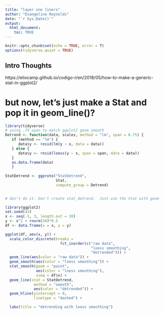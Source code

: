 ```yaml
---
title: "layer one liners"
author: "Evangeline Reynolds"
date: "`r Sys.Date()`"
output: 
  html_document:
    toc: TRUE
---
```


```r
knitr::opts_chunk$set(echo = TRUE, error = T)
options(tidyverse.quiet = TRUE)
```




## Intro Thoughts


https://eliocamp.github.io/codigo-r/en/2018/05/how-to-make-a-generic-stat-in-ggplot2/

# but now, let's just make a Stat and pop it in geom_line()?


```r
library(tidyverse)
# using .75 span to match ggplot2 geom_smooth
Detrend <- function(data, scales, method = "lm", span = 0.75) {
   if (method == "lm") {
      data$y <- resid(lm(y ~ x, data = data))
   } else {
      data$y <- resid(loess(y ~ x, span = span, data = data))
   }
   as.data.frame(data)
   }
   
StatDetrend <- ggproto("StatDetrend",
                       Stat,
                       compute_group = Detrend)

   
# don't do it. Don't create stat_detrend.  Just use the Stat with geom_line

library(ggplot2)
set.seed(42)
x <- seq(-1, 3, length.out = 30)
y <- x^2 + rnorm(30)*0.5
df <- data.frame(x = x, y = y)

ggplot(df, aes(x, y)) +
  scale_color_discrete(breaks = 
                         fct_inorder(c("raw data",
                                       "loess smoothing",
                                       "detrended"))) +
  geom_line(aes(color = "raw data")) +
  geom_smooth(aes(color = "loess smoothing")) + 
  stat_smooth(geom = "point", 
              aes(color = "loess smoothing"),
              xseq = df$x) +
  geom_line(stat = StatDetrend, 
             method = "smooth",
             aes(color = "detrended")) +
  geom_hline(yintercept = 0, 
             linetype = "dashed") + 

  labs(title = "detrending with loess smoothing")
```  
  
